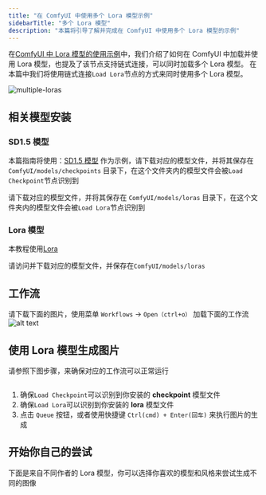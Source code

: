```yaml
---
title: "在 ComfyUI 中使用多个 Lora 模型示例"
sidebarTitle: "多个 Lora 模型"
description: "本篇将引导了解并完成在 ComfyUI 中使用多个 Lora 模型的示例"
---
```


在[ComfyUI 中 Lora 模型的使用示例](/zh-CN/tutorials/lora/lora)中，我们介绍了如何在 ComfyUI 中加载并使用 Lora 模型，也提及了该节点支持链式连接，可以同时加载多个 Lora 模型。
在本篇中我们将使用链式连接`Load Lora`节点的方式来同时使用多个 Lora 模型。

![multiple-loras]()

## 相关模型安装

### SD1.5 模型

本篇指南将使用：[SD1.5 模型](https://civitai.com/models/496058?modelVersionId=1000076364) 作为示例，请下载对应的模型文件，并将其保存在 `ComfyUI/models/checkpoints` 目录下，在这个文件夹内的模型文件会被`Load Checkpoint`节点识别到

请下载对应的模型文件，并将其保存在 `ComfyUI/models/loras` 目录下，在这个文件夹内的模型文件会被`Load Lora`节点识别到

### Lora 模型

本教程使用[Lora]()

请访问并下载对应的模型文件，并保存在`ComfyUI/models/loras`
## 工作流

请下载下面的图片，使用菜单 `Workflows` -> `Open（ctrl+o）` 加载下面的工作流  
![alt text](image.png)

## 使用 Lora 模型生成图片

请参照下图步骤，来确保对应的工作流可以正常运行 

![]()

1. 确保`Load Checkpoint`可以识别到你安装的 **checkpoint** 模型文件
2. 确保`Load Lora`可以识别到你安装的 **lora** 模型文件
3. 点击 `Queue` 按钮，或者使用快捷键 `Ctrl(cmd) + Enter(回车)` 来执行图片的生成

## 开始你自己的尝试

下面是来自不同作者的 Lora 模型，你可以选择你喜欢的模型和风格来尝试生成不同的图像

